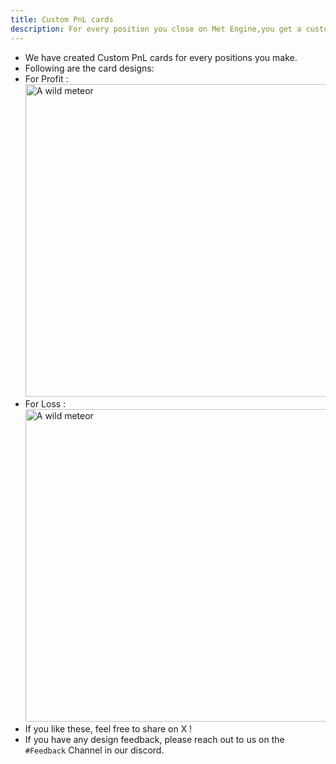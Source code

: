 ```yaml
---
title: Custom PnL cards
description: For every position you close on Met Engine,you get a custom PnL card. ☄️
--- 
```


- We have created Custom PnL cards for every positions you make.
- Following are the card designs:
- For Profit :
       <img src="../../../profit-card.png" alt="A wild meteor" width="500" height="500"></img>
- For Loss :
        <img src="../../../loss-card.png" alt="A wild meteor" width="500" height="500"></img>
- If you like these, feel free to share on X !
- If you have any design feedback, please reach out to us on the `#Feedback` Channel in our discord.